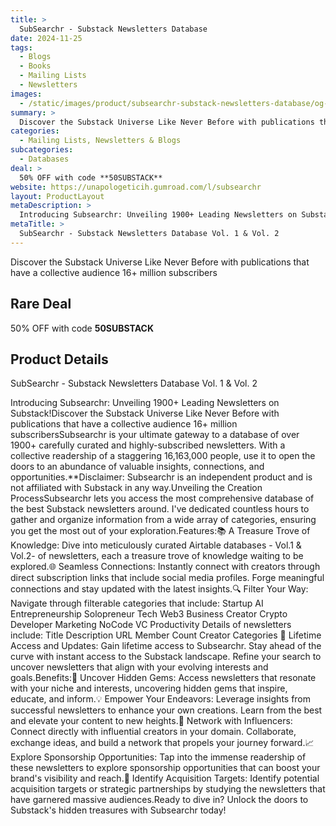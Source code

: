 ```yaml
---
title: >
  SubSearchr - Substack Newsletters Database
date: 2024-11-25
tags:
  - Blogs
  - Books
  - Mailing Lists
  - Newsletters
images:
  - /static/images/product/subsearchr-substack-newsletters-database/og-image.png
summary: >
  Discover the Substack Universe Like Never Before with publications that have a collective audience 16+ million subscribers
categories:
  - Mailing Lists, Newsletters & Blogs
subcategories:
  - Databases
deal: >
  50% OFF with code **50SUBSTACK**
website: https://unapologeticih.gumroad.com/l/subsearchr
layout: ProductLayout
metaDescription: >
  Introducing Subsearchr: Unveiling 1900+ Leading Newsletters on Substack!Discover the Substack Universe Like Never Before with publications that have a collective audience 16+ million subscribersSubsearchr is your ultimate gateway to a database of over 1900+ carefully curated and highly-subscribed newsletters. With a collective readership of a staggering 16,163,000 people, use it to open the doors to an abundance of valuable insights, connections, and opportunities.**Disclaimer: Subsearchr is an independent product and is not affiliated with Substack in any way.Unveiling the Creation ProcessSubsearchr lets you access the most comprehensive database of the best Substack newsletters around. I've dedicated countless hours to gather and organize information from a wide array of categories, ensuring you get the most out of your exploration.Features:📚 A Treasure Trove of Knowledge: Dive into meticulously curated Airtable databases - Vol.1 &amp; Vol.2- of newsletters, each a treasure trove of knowledge waiting to be explored.🌐 Seamless Connections: Instantly connect with creators through direct subscription links that include social media profiles. Forge meaningful connections and stay updated with the latest insights.🔍 Filter Your Way: Navigate through filterable categories that include: Startup AI Entrepreneurship Solopreneur Tech Web3 Business Creator Crypto Developer Marketing NoCode VC Productivity Details of newsletters include: Title Description URL Member Count Creator Categories 🔄 Lifetime Access and Updates: Gain lifetime access to Subsearchr. Stay ahead of the curve with instant access to the Substack landscape. Refine your search to uncover newsletters that align with your evolving interests and goals.Benefits:🚀 Uncover Hidden Gems: Access newsletters that resonate with your niche and interests, uncovering hidden gems that inspire, educate, and inform.💡 Empower Your Endeavors: Leverage insights from successful newsletters to enhance your own creations. Learn from the best and elevate your content to new heights.🤝 Network with Influencers: Connect directly with influential creators in your domain. Collaborate, exchange ideas, and build a network that propels your journey forward.📈 Explore Sponsorship Opportunities: Tap into the immense readership of these newsletters to explore sponsorship opportunities that can boost your brand's visibility and reach.🎯 Identify Acquisition Targets: Identify potential acquisition targets or strategic partnerships by studying the newsletters that have garnered massive audiences.Ready to dive in? Unlock the doors to Substack's hidden treasures with Subsearchr today!
metaTitle: >
  SubSearchr - Substack Newsletters Database Vol. 1 & Vol. 2
---
```

Discover the Substack Universe Like Never Before with publications that have a collective audience 16+ million subscribers

## Rare Deal

50% OFF with code **50SUBSTACK**

## Product Details

SubSearchr - Substack Newsletters Database Vol. 1 & Vol. 2

Introducing Subsearchr: Unveiling 1900+ Leading Newsletters on Substack!Discover the Substack Universe Like Never Before with publications that have a collective audience 16+ million subscribersSubsearchr is your ultimate gateway to a database of over 1900+ carefully curated and highly-subscribed newsletters. With a collective readership of a staggering 16,163,000 people, use it to open the doors to an abundance of valuable insights, connections, and opportunities.**Disclaimer: Subsearchr is an independent product and is not affiliated with Substack in any way.Unveiling the Creation ProcessSubsearchr lets you access the most comprehensive database of the best Substack newsletters around. I've dedicated countless hours to gather and organize information from a wide array of categories, ensuring you get the most out of your exploration.Features:📚 A Treasure Trove of Knowledge: Dive into meticulously curated Airtable databases - Vol.1 &amp; Vol.2- of newsletters, each a treasure trove of knowledge waiting to be explored.🌐 Seamless Connections: Instantly connect with creators through direct subscription links that include social media profiles. Forge meaningful connections and stay updated with the latest insights.🔍 Filter Your Way: Navigate through filterable categories that include: Startup AI Entrepreneurship Solopreneur Tech Web3 Business Creator Crypto Developer Marketing NoCode VC Productivity Details of newsletters include: Title Description URL Member Count Creator Categories 🔄 Lifetime Access and Updates: Gain lifetime access to Subsearchr. Stay ahead of the curve with instant access to the Substack landscape. Refine your search to uncover newsletters that align with your evolving interests and goals.Benefits:🚀 Uncover Hidden Gems: Access newsletters that resonate with your niche and interests, uncovering hidden gems that inspire, educate, and inform.💡 Empower Your Endeavors: Leverage insights from successful newsletters to enhance your own creations. Learn from the best and elevate your content to new heights.🤝 Network with Influencers: Connect directly with influential creators in your domain. Collaborate, exchange ideas, and build a network that propels your journey forward.📈 Explore Sponsorship Opportunities: Tap into the immense readership of these newsletters to explore sponsorship opportunities that can boost your brand's visibility and reach.🎯 Identify Acquisition Targets: Identify potential acquisition targets or strategic partnerships by studying the newsletters that have garnered massive audiences.Ready to dive in? Unlock the doors to Substack's hidden treasures with Subsearchr today!
